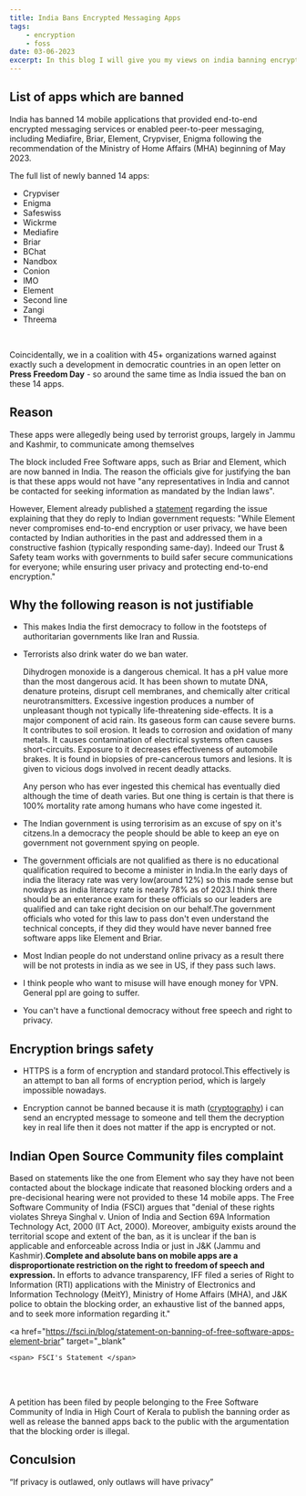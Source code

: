 ```yaml
---
title: India Bans Encrypted Messaging Apps
tags:
    - encryption
    - foss
date: 03-06-2023
excerpt: In this blog I will give you my views on india banning encrypted messaging apps.
---
```


## List of apps which are banned

India has banned 14 mobile applications that provided end-to-end encrypted messaging services or enabled peer-to-peer messaging, including Mediafire, Briar, Element, Crypviser, Enigma following the recommendation of the Ministry of Home Affairs (MHA) beginning of May 2023.

The full list of newly banned 14 apps:

-   Crypviser
-   Enigma
-   Safeswiss
-   Wickrme
-   Mediafire
-   Briar
-   BChat
-   Nandbox
-   Conion
-   IMO
-   Element
-   Second line
-   Zangi
-   Threema

<br />

Coincidentally, we in a coalition with 45+ organizations warned against exactly such a development in democratic countries in an open letter on **Press Freedom Day** - so around the same time as India issued the ban on these 14 apps.

## Reason

These apps were allegedly being used by terrorist groups, largely in Jammu and Kashmir, to communicate among themselves

The block included Free Software apps, such as Briar and Element, which are now banned in India. The reason the officials give for justifying the ban is that these apps would not have "any representatives in India and cannot be contacted for seeking information as mandated by the Indian laws".

However, Element already published a <a href="https://element.io/blog/india-bans-flagship-client-for-the-matrix-network" target="_blank">statement</a> regarding the issue explaining that they do reply to Indian government requests: "While Element never compromises end-to-end encryption or user privacy, we have been contacted by Indian authorities in the past and addressed them in a constructive fashion (typically responding same-day). Indeed our Trust & Safety team works with governments to build safer secure communications for everyone; while ensuring user privacy and protecting end-to-end encryption."

## Why the following reason is not justifiable

-   This makes India the first democracy to follow in the footsteps of authoritarian governments like Iran and Russia.

-   Terrorists also drink water do we ban water.

    Dihydrogen monoxide is a dangerous chemical. It has a pH value more than the most dangerous acid. It has been shown to mutate DNA, denature proteins, disrupt cell membranes, and chemically alter critical neurotransmitters. Excessive ingestion produces a number of unpleasant though not typically life-threatening side-effects. It is a major component of acid rain. Its gaseous form can cause severe burns. It contributes to soil erosion. It leads to corrosion and oxidation of many metals. It causes contamination of electrical systems often causes short-circuits. Exposure to it decreases effectiveness of automobile brakes. It is found in biopsies of pre-cancerous tumors and lesions. It is given to vicious dogs involved in recent deadly attacks.

    Any person who has ever ingested this chemical has eventually died although the time of death varies. But one thing is certain is that there is 100% mortality rate among humans who have come ingested it.

-   The Indian government is using terrorisim as an excuse of spy on it's citzens.In a democracy the people should be able to keep an eye on government not government spying on people.

-   The government officials are not qualified as there is no educational qualification required to become a minister in India.In the early days of india the literacy rate was very low(around 12%) so this made sense but nowdays as india literacy rate is nearly 78% as of 2023.I think there should be an enterance exam for these officials so our leaders are qualified and can take right decision on our behalf.The government officials who voted for this law to pass don't even understand the technical concepts, if they did they would have never banned free software apps like Element and Briar.

-   Most Indian people do not understand online privacy as a result there will be not protests in india as we see in US, if they pass such laws.

-   I think people who want to misuse will have enough money for VPN. General ppl are going to suffer.

-   You can't have a functional democracy without free speech and right to privacy.

## Encryption brings safety

-   HTTPS is a form of encryption and standard protocol.This effectively is an attempt to ban all forms of encryption period, which is largely impossible nowadays.

-   Encryption cannot be banned because it is math (<a href="https://en.wikipedia.org/wiki/Cryptography" target="_blank">cryptography</a>) i can send an encrypted message to someone and tell them the decryption key in real life then it does not matter if the app is encrypted or not.

## Indian Open Source Community files complaint

Based on statements like the one from Element who say they have not been contacted about the blockage indicate that reasoned blocking orders and a pre-decisional hearing were not provided to these 14 mobile apps. The Free Software Community of India (FSCI) argues that "denial of these rights violates Shreya Singhal v. Union of India and Section 69A Information Technology Act, 2000 (IT Act, 2000). Moreover, ambiguity exists around the territorial scope and extent of the ban, as it is unclear if the ban is applicable and enforceable across India or just in J&K (Jammu and Kashmir).**Complete and absolute bans on mobile apps are a disproportionate restriction on the right to freedom of speech and expression.** In efforts to advance transparency, IFF filed a series of Right to Information (RTI) applications with the Ministry of Electronics and Information Technology (MeitY), Ministry of Home Affairs (MHA), and J&K police to obtain the blocking order, an exhaustive list of the banned apps, and to seek more information regarding it."

<a
    href="https://fsci.in/blog/statement-on-banning-of-free-software-apps-element-briar"
    target="_blank"
>
    <span> FSCI's Statement </span>
</a>

<br />
<br />

A petition has been filed by people belonging to the Free Software Community of India in High Court of Kerala to publish the banning order as well as release the banned apps back to the public with the argumentation that the blocking order is illegal.

## Conculsion

“If privacy is outlawed, only outlaws will have privacy”

